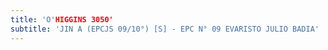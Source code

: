 ```yaml
---
title: 'O'HIGGINS 3050'
subtitle: 'JIN A (EPCJS 09/10°) [S] - EPC N° 09 EVARISTO JULIO BADIA'
---
```



